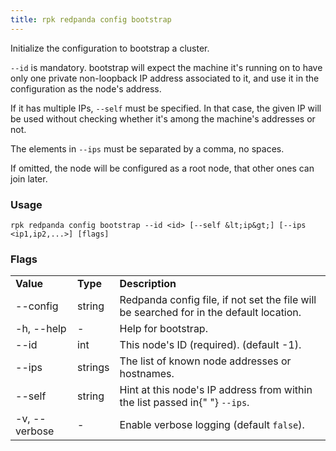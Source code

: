 ```yaml
---
title: rpk redpanda config bootstrap
---
```


<head>
  <meta name="title" content="rpk redpanda config bootstrap | Redpanda Docs" />
  <meta name="description" content="rpk redpanda config bootstrap" />
  <link rel="canonical" href="https://docs.redpanda.com/docs/reference/rpk/rpk-redpanda/rpk-redpanda-config-bootstrap/" />
</head>

Initialize the configuration to bootstrap a cluster.

`--id` is mandatory. bootstrap will expect the machine it's running on
to have only one private non-loopback IP address associated to it,
and use it in the configuration as the node's address.

If it has multiple IPs, `--self` must be specified.
In that case, the given IP will be used without checking whether it's
among the machine's addresses or not.

The elements in `--ips` must be separated by a comma, no spaces.

If omitted, the node will be configured as a root node, that other
ones can join later.

### Usage

```
rpk redpanda config bootstrap --id <id> [--self &lt;ip&gt;] [--ips <ip1,ip2,...>] [flags]
```

### Flags

<table>
  <tbody>
    <tr>
      <td>
        <strong> Value</strong>
      </td>
      <td>
        <strong> Type</strong>
      </td>
      <td>
        <strong> Description</strong>
      </td>
    </tr>
    <tr>
      <td>--config</td>
      <td>string</td>
      <td>
        Redpanda config file, if not set the file will be searched for in the
        default location.
      </td>
    </tr>
    <tr>
      <td>-h, --help</td>
      <td>-</td>
      <td> Help for bootstrap.</td>
    </tr>
    <tr>
      <td>--id</td>
      <td>int</td>
      <td> This node's ID (required). (default -1).</td>
    </tr>
    <tr>
      <td>--ips</td>
      <td>strings</td>
      <td> The list of known node addresses or hostnames.</td>
    </tr>
    <tr>
      <td>--self</td>
      <td>string</td>
      <td>
        Hint at this node's IP address from within the list passed in{" "}
        <code>--ips</code>.
      </td>
    </tr>
    <tr>
      <td>-v, --verbose</td>
      <td>-</td>
      <td>
        Enable verbose logging (default <code>false</code>).
      </td>
    </tr>
  </tbody>
</table>

